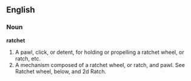 ==English==

===Noun===

'''ratchet'''

#A pawl, click, or detent, for holding or propelling a ratchet wheel, or ratch, etc.
#A mechanism composed of a ratchet wheel, or ratch, and pawl.  See Ratchet wheel, below, and 2d Ratch.